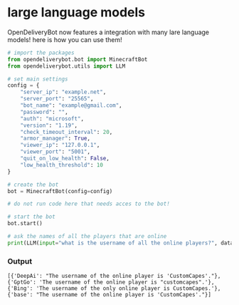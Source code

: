 # large language models

OpenDeliveryBot now features a integration with many lare language models! here is how you can use them!



```python filename="bot.py" {3} copy
# import the packages
from opendeliverybot.bot import MinecraftBot
from opendeliverybot.utils import LLM

# set main settings
config = {
    "server_ip": "example.net",
    "server_port": "25565",
    "bot_name": "example@gmail.com",
    "password": "",
    "auth": "microsoft",
    "version": "1.19",
    "check_timeout_interval": 20,
    "armor_manager": True,
    "viewer_ip": "127.0.0.1",
    "viewer_port": "5001",
    "quit_on_low_health": False,
    "low_health_threshold": 10
}

# create the bot
bot = MinecraftBot(config=config)

# do not run code here that needs acces to the bot!

# start the bot
bot.start()

# ask the names of all the players that are online
print(LLM(input="what is the username of all the online players?", data=bot.bot.players))

```
### Output

`[{'DeepAi': "The username of the online player is 'CustomCapes'."}, {'GptGo': 'The username of the online player is "customcapes".'}, {'Bing': 'The username of the only online player is CustomCapes.'}, {'base': "The username of the online player is 'CustomCapes'."}]`